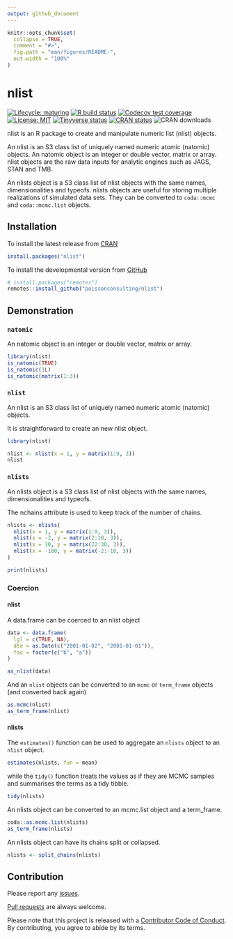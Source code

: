 ```yaml
---
output: github_document
---
```


<!-- README.md is generated from README.Rmd. Please edit that file -->

```r
knitr::opts_chunk$set(
  collapse = TRUE,
  comment = "#>",
  fig.path = "man/figures/README-",
  out.width = "100%"
)
```
# nlist

<!-- badges: start -->
[![Lifecycle: maturing](https://img.shields.io/badge/lifecycle-maturing-blue.svg)](https://www.tidyverse.org/lifecycle/#maturing)
[![R build status](https://github.com/poissonconsulting/nlist/workflows/R-CMD-check/badge.svg)](https://github.com/poissonconsulting/nlist/actions)
[![Codecov test coverage](https://codecov.io/gh/poissonconsulting/nlist/branch/master/graph/badge.svg)](https://codecov.io/gh/poissonconsulting/nlist?branch=master)
[![License: MIT](https://img.shields.io/badge/License-MIT-green.svg)](https://opensource.org/licenses/MIT)
[![Tinyverse status](https://tinyverse.netlify.com/badge/nlist)](https://CRAN.R-project.org/package=nlist)
[![CRAN status](https://www.r-pkg.org/badges/version/nlist)](https://cran.r-project.org/package=nlist)
![CRAN downloads](http://cranlogs.r-pkg.org/badges/nlist)

<!-- badges: end -->

nlist is an R package to create and manipulate numeric list (nlist) objects.

An nlist is an S3 class list of uniquely named numeric atomic (natomic) objects.
An natomic object is an integer or double vector, matrix or array.
nlist objects are the raw data inputs for analytic engines such as JAGS, STAN and TMB.

An nlists object is a S3 class list of nlist objects with the same names, dimensionalities and typeofs.
nlists objects are useful for storing multiple realizations of simulated data sets.
They can be converted to `coda::mcmc` and  `coda::mcmc.list` objects.

## Installation

To install the latest release from [CRAN](https://cran.r-project.org)
```r
install.packages("nlist")
```

To install the developmental version from [GitHub](https://github.com/poissonconsulting/nlist)
```r
# install.packages("remotes")
remotes::install_github("poissonconsulting/nlist")
```


## Demonstration

### `natomic`

An natomic object is an integer or double vector, matrix or array.

```r
library(nlist)
is_natomic(TRUE)
is_natomic(1L)
is_natomic(matrix(1:3))
```

### `nlist`

An nlist is an S3 class list of uniquely named numeric atomic (natomic) objects.

It is straightforward to create an new nlist object.
```r
library(nlist)

nlist <- nlist(x = 1, y = matrix(1:9, 3))
nlist
```

### `nlists`

An nlists object is a S3 class list of nlist objects with the same names, dimensionalities and typeofs.

The nchains attribute is used to keep track of the number of chains.

```r
nlists <- nlists(
  nlist(x = 1, y = matrix(1:9, 3)),
  nlist(x = -2, y = matrix(2:10, 3)),
  nlist(x = 10, y = matrix(22:30, 3)),
  nlist(x = -100, y = matrix(-2:-10, 3))
)

print(nlists)
```

### Coercion

#### nlist

A data.frame can be coerced to an nlist object
```r
data <- data.frame(
  lgl = c(TRUE, NA),
  dte = as.Date(c("2001-01-02", "2001-01-01")),
  fac = factor(c("b", "a"))
)

as_nlist(data)
```

And an `nlist` objects can be converted to an `mcmc` or `term_frame` objects (and converted back again)
```r
as.mcmc(nlist)
as_term_frame(nlist)
```

#### nlists

The `estimates()` function can be used to aggregate an `nlists` object to an `nlist` object.
```r
estimates(nlists, fun = mean)
```

while the `tidy()` function treats the values as if they are MCMC samples
and summarises the terms as a tidy tibble.
```r
tidy(nlists)
```


An nlists object can be converted to an mcmc.list object and a term_frame.
```r
coda::as.mcmc.list(nlists)
as_term_frame(nlists)
```

An nlists object can have its chains split or collapsed.
```r
nlists <- split_chains(nlists)
```

## Contribution

Please report any [issues](https://github.com/poissonconsulting/nlist/issues).

[Pull requests](https://github.com/poissonconsulting/nlist/pulls) are always welcome.

Please note that this project is released with a [Contributor Code of Conduct](https://github.com/poissonconsulting/nlist/blob/master/CODE_OF_CONDUCT.md).
By contributing, you agree to abide by its terms.
